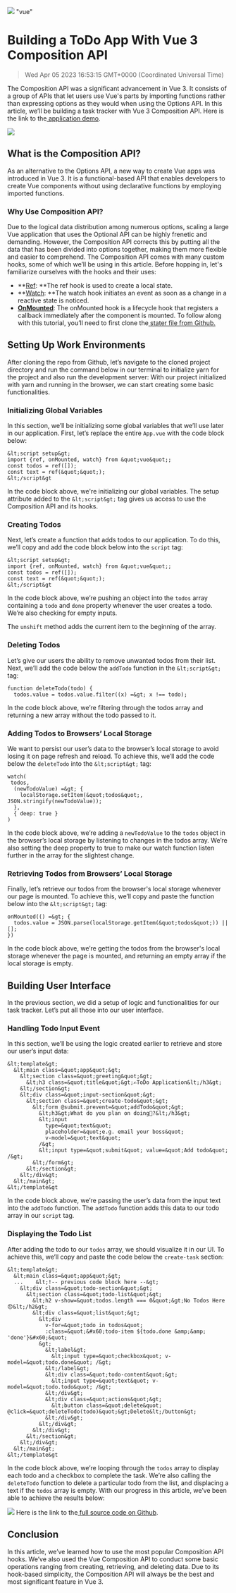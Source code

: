 ![](https://uploads-ssl.webflow.com/6143afec68f555387049efb3/63dd69256f36a9075c5f25be_todoapp_c6e3bbf6174151c7859ea71c9383836f_2000.jpeg)
"vue"
# Building a ToDo App With Vue 3 Composition API
> Wed Apr 05 2023 16:53:15 GMT+0000 (Coordinated Universal Time)

The Composition API was a significant advancement in Vue 3. It consists of a group of APIs that let users use Vue's parts by importing functions rather than expressing options as they would when using the Options API.
In this article, we’ll be building a task tracker with Vue 3 Composition API. Here is the link to the<a href="https://vue--todo-app.vercel.app/" target="_blank" rel="noopener noreferrer"> application demo</a>.

![](ssl.webflow.com/6143afec68f555387049efb3/639739a651b100af490d477f_image1_8d4003f2c1646ff83e303abb8fa244d2.g)

## What is the Composition API?
As an alternative to the Options API, a new way to create Vue apps was introduced in Vue 3. It is a functional-based API that enables developers to create Vue components without using declarative functions by employing imported functions.

### Why Use Composition API?
Due to the logical data distribution among numerous options, scaling a large Vue application that uses the Optional API can be highly frenetic and demanding. However, the Composition API corrects this by putting all the data that has been divided into options together, making them more flexible and easier to comprehend.
The Composition API comes with many custom hooks, some of which we’ll be using in this article. Before hopping in, let's familiarize ourselves with the hooks and their uses:
- **<a href="https://vuejs.org/api/reactivity-core.html#ref" target="_blank" rel="noopener noreferrer">Ref</a>: **The ref hook is used to create a local state.
- **<a href="https://vuejs.org/guide/essentials/watchers.html#basic-example" target="_blank" rel="noopener noreferrer">Watch</a>: **The watch hook initiates an event as soon as a change in a reactive state is noticed.
- **<a href="https://vuejs.org/api/composition-api-lifecycle.html#onmounted" target="_blank" rel="noopener noreferrer">OnMounted</a>**:  The onMounted hook is a lifecycle hook that registers a callback immediately after the component is mounted.
To follow along with this tutorial, you’ll need to first clone the<a href="https://github.com/iamVictorSam/vue-todo-app/tree/starter" target="_blank" rel="noopener noreferrer"> stater file from Github.</a>

## Setting Up Work Environments
After cloning the repo from Github, let’s navigate to the cloned project directory and run the command below in our terminal to initialize yarn for the project and also run the development server:
With our project initialized with yarn and running in the browser, we can start creating some basic functionalities.

### Initializing Global Variables
In this section, we’ll be initializing some global variables that we’ll use later in our application. First, let’s replace the entire ```App.vue``` with the code block below:
```
&lt;script setup&gt;
import {ref, onMounted, watch} from &quot;vue&quot;;
const todos = ref([]);
const text = ref(&quot;&quot;);
&lt;/script&gt
```
In the code block above, we're initializing our global variables. The setup attribute added to the ```&lt;script&gt;``` tag gives us access to use the Composition API and its hooks.

### Creating Todos
Next, let’s create a function that adds todos to our application. To do this, we’ll copy and add the code block below into the ```script``` tag:
```
&lt;script setup&gt;
import {ref, onMounted, watch} from &quot;vue&quot;;
const todos = ref([]);
const text = ref(&quot;&quot;);
&lt;/script&gt
```
In the code block above, we’re pushing an object into the ```todos``` array containing a ```todo``` and ```done``` property whenever the user creates a todo. We’re also checking for empty inputs.

The ```unshift``` method adds the current item to the beginning of the array.

### Deleting Todos
Let’s give our users the ability to remove unwanted todos from their list. Next, we’ll add the code below the ```addTodo``` function in the ```&lt;script&gt;``` tag:
```
function deleteTodo(todo) {
  todos.value = todos.value.filter((x) =&gt; x !== todo);

```
In the code block above, we’re filtering through the todos array and returning a new array without the todo passed to it.

### Adding Todos to Browsers’ Local Storage
We want to persist our user’s data to the browser’s local storage to avoid losing it on page refresh and reload. To achieve this, we’ll add the code below the ```deleteTodo``` into the ```&lt;script&gt;``` tag:
```
watch(
 todos,
  (newTodoValue) =&gt; {
    localStorage.setItem(&quot;todos&quot;, JSON.stringify(newTodoValue));
  },
  { deep: true }
)
```
In the code block above, we’re adding a ```newTodoValue``` to the ```todos``` object in the browser’s local storage by listening to changes in the todos array.  We’re also setting the deep property to true to make our watch function listen further in the array for the slightest change.

### Retrieving Todos from Browsers’ Local Storage
Finally, let’s retrieve our todos from the browser's local storage whenever our page is mounted. To achieve this, we’ll copy and paste the function below into the ```&lt;script&gt;``` tag:
```
onMounted(() =&gt; {
  todos.value = JSON.parse(localStorage.getItem(&quot;todos&quot;)) || [];
})
```
In the code block above, we’re getting the todos from the browser's local storage whenever the page is mounted, and returning an empty array if the local storage is empty.

## Building User Interface
In the previous section, we did a setup of logic and functionalities for our task tracker. Let’s put all those into our user interface.

### Handling Todo Input Event
In this section, we’ll be using the logic created earlier to retrieve and store our user’s input data:
```
&lt;template&gt;
  &lt;main class=&quot;app&quot;&gt;
    &lt;section class=&quot;greeting&quot;&gt;
      &lt;h3 class=&quot;title&quot;&gt;✍️ToDo Application&lt;/h3&gt;
    &lt;/section&gt;
    &lt;div class=&quot;input-section&quot;&gt;
      &lt;section class=&quot;create-todo&quot;&gt;
        &lt;form @submit.prevent=&quot;addTodo&quot;&gt;
          &lt;h3&gt;What do you plan on doing🙂?&lt;/h3&gt;
          &lt;input
            type=&quot;text&quot;
            placeholder=&quot;e.g. email your boss&quot;
            v-model=&quot;text&quot;
          /&gt;
          &lt;input type=&quot;submit&quot; value=&quot;Add todo&quot; /&gt;
        &lt;/form&gt;
      &lt;/section&gt;
    &lt;/div&gt;
  &lt;/main&gt;
&lt;/template&gt
```
In the code block above, we’re passing the user’s data from the input text into the ```addTodo``` function. The ```addTodo``` function adds this data to our todo array in our ```script``` tag.

### Displaying the Todo List
After adding the todo to our ```todos``` array, we should visualize it in our UI. To achieve this, we’ll copy and paste the code below the ```create-task``` section:
```
&lt;template&gt;
  &lt;main class=&quot;app&quot;&gt;
  ...    &lt;!-- previous code block here --&gt;
    &lt;div class=&quot;todo-section&quot;&gt;
      &lt;section class=&quot;todo-list&quot;&gt;
        &lt;h2 v-show=&quot;todos.length === 0&quot;&gt;No Todos Here😞&lt;/h2&gt;
        &lt;div class=&quot;list&quot;&gt;
          &lt;div
            v-for=&quot;todo in todos&quot;
            :class=&quot;&#x60;todo-item ${todo.done &amp;&amp; 'done'}&#x60;&quot;
          &gt;
            &lt;label&gt;
              &lt;input type=&quot;checkbox&quot; v-model=&quot;todo.done&quot; /&gt;
            &lt;/label&gt;
            &lt;div class=&quot;todo-content&quot;&gt;
              &lt;input type=&quot;text&quot; v-model=&quot;todo.todo&quot; /&gt;
            &lt;/div&gt;
            &lt;div class=&quot;actions&quot;&gt;
              &lt;button class=&quot;delete&quot; @click=&quot;deleteTodo(todo)&quot;&gt;Delete&lt;/button&gt;
            &lt;/div&gt;
          &lt;/div&gt;
        &lt;/div&gt;
      &lt;/section&gt;
    &lt;/div&gt;
  &lt;/main&gt;
&lt;/template&gt
```
In the code block above, we’re looping through the ```todos``` array to display each todo and a checkbox to complete the task. We’re also calling the ```deleteTodo``` function to delete a particular todo from the list, and displacing a text if the ```todos``` array is empty.
With our progress in this article, we’ve been able to achieve the results below:

![](-ssl.webflow.com/6143afec68f555387049efb3/639739a651b100af490d477f_image1_8d4003f2c1646ff83e303abb8fa244d2.g)
Here is the link to the<a href="https://github.com/iamVictorSam/vue-todo-app/tree/final" target="_blank" rel="noopener noreferrer"> full source code on Github</a>.

## Conclusion
In this article, we’ve learned how to use the most popular Composition API hooks. We’ve also used the Vue Composition API to conduct some basic operations ranging from creating, retrieving, and deleting data. Due to its hook-based simplicity, the Composition API will always be the best and most significant feature in Vue 3.
